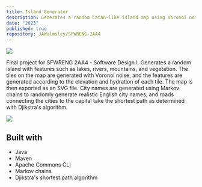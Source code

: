```yaml
---
title: Island Generator
description: Generates a random Catan-like island map using Voronoi noise.
date: "2023"
published: true
repository: JAWalmsley/SFWRENG-2AA4
---
```


![](/images/A4_island.svg)

Final project for SFWRENG 2AA4 - Software Design I. Generates a random island with features such as lakes, rivers, mountains, and vegetation. The tiles on the map are generated with Voronoi noise, and the features are generated according to the elevation and hydration of each tile. The map is then exported as an SVG file. City names are generated using Markov chains to randomly generate realistic English city names, and roads connecting the cities to the capital take the shortest path as determined with Djikstra's algorithm.

![](/images/A4_island2.svg)


## Built with
* Java
* Maven
* Apache Commons CLI
* Markov chains
* Djikstra's shortest path algorithm